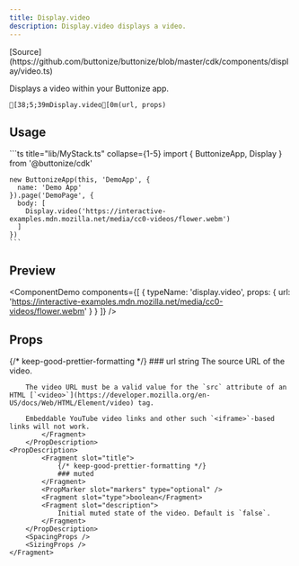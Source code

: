 ```yaml
---
title: Display.video
description: Display.video displays a video.
---
```




<FrameworkSelect>
	<FrameworkContent>
		<Fragment slot="cdk">
			[Source](https://github.com/buttonize/buttonize/blob/master/cdk/components/display/video.ts)
		</Fragment>
	</FrameworkContent>
</FrameworkSelect>

Displays a video within your Buttonize app.

```ansi frame="none"
[38;5;39mDisplay.video[0m(url, props)
```

## Usage

<FrameworkContent>
   <Fragment slot="cdk">
    ```ts title="lib/MyStack.ts" collapse={1-5}
    import { ButtonizeApp, Display } from '@buttonize/cdk'

    new ButtonizeApp(this, 'DemoApp', {
      name: 'Demo App'
    }).page('DemoPage', {
      body: [
        Display.video('https://interactive-examples.mdn.mozilla.net/media/cc0-videos/flower.webm')
      ]
    })
    ```

   </Fragment>
</FrameworkContent>

## Preview

<ComponentDemo
	components={[
		{
			typeName: 'display.video',
			props: {
				url: 'https://interactive-examples.mdn.mozilla.net/media/cc0-videos/flower.webm'
			}
		}
	]}
/>

## Props

<FrameworkContent>
	<Fragment slot="cdk">
		<PropDescription>
			<Fragment slot="title">
				{/* keep-good-prettier-formatting */}
				### url
			</Fragment>
			<PropMarker slot="markers" type="required" />
			<Fragment slot="type">string</Fragment>
			<Fragment slot="description">
				The source URL of the video.

        The video URL must be a valid value for the `src` attribute of an HTML [`<video>`](https://developer.mozilla.org/en-US/docs/Web/HTML/Element/video) tag.

        Embeddable YouTube video links and other such `<iframe>`-based links will not work.
    		</Fragment>
    	</PropDescription>
    <PropDescription>
    		<Fragment slot="title">
    			{/* keep-good-prettier-formatting */}
    			### muted
    		</Fragment>
    		<PropMarker slot="markers" type="optional" />
    		<Fragment slot="type">boolean</Fragment>
    		<Fragment slot="description">
    			Initial muted state of the video. Default is `false`.
    		</Fragment>
    	</PropDescription>
    	<SpacingProps />
    	<SizingProps />
    </Fragment>

</FrameworkContent>
